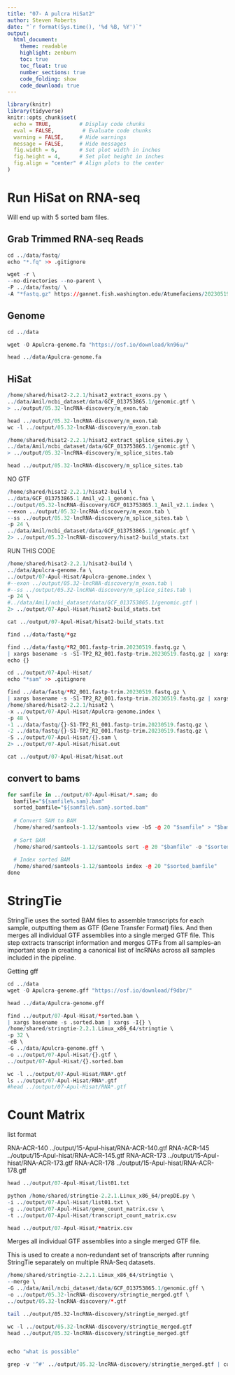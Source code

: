 ```yaml
---
title: "07- A pulcra HiSat2"
author: Steven Roberts
date: "`r format(Sys.time(), '%d %B, %Y')`"  
output: 
  html_document:
    theme: readable
    highlight: zenburn
    toc: true
    toc_float: true
    number_sections: true
    code_folding: show
    code_download: true
---
```


```r
library(knitr)
library(tidyverse)
knitr::opts_chunk$set(
  echo = TRUE,         # Display code chunks
  eval = FALSE,         # Evaluate code chunks
  warning = FALSE,     # Hide warnings
  message = FALSE,     # Hide messages
  fig.width = 6,       # Set plot width in inches
  fig.height = 4,      # Set plot height in inches
  fig.align = "center" # Align plots to the center
)
```



# Run HiSat on RNA-seq

Will end up with 5 sorted bam files. 

## Grab Trimmed RNA-seq Reads

```r
cd ../data/fastq/
echo "*.fq" >> .gitignore
```

```r
wget -r \
--no-directories --no-parent \
-P ../data/fastq/ \
-A "*fastq.gz" https://gannet.fish.washington.edu/Atumefaciens/20230519-E5_coral-fastqc-fastp-multiqc-RNAseq/A_pulchra/trimmed/

```




## Genome

```r
cd ../data

wget -O Apulcra-genome.fa "https://osf.io/download/kn96u/"
```


```r
head ../data/Apulcra-genome.fa
```





## HiSat

```r
/home/shared/hisat2-2.2.1/hisat2_extract_exons.py \
../data/Amil/ncbi_dataset/data/GCF_013753865.1/genomic.gtf \
> ../output/05.32-lncRNA-discovery/m_exon.tab
```

```r
head ../output/05.32-lncRNA-discovery/m_exon.tab
wc -l ../output/05.32-lncRNA-discovery/m_exon.tab
```

```r

/home/shared/hisat2-2.2.1/hisat2_extract_splice_sites.py \
../data/Amil/ncbi_dataset/data/GCF_013753865.1/genomic.gtf \
> ../output/05.32-lncRNA-discovery/m_splice_sites.tab

```


```r
head ../output/05.32-lncRNA-discovery/m_splice_sites.tab
```


NO GTF 




```r
/home/shared/hisat2-2.2.1/hisat2-build \
../data/GCF_013753865.1_Amil_v2.1_genomic.fna \
../output/05.32-lncRNA-discovery/GCF_013753865.1_Amil_v2.1.index \
--exon ../output/05.32-lncRNA-discovery/m_exon.tab \
--ss ../output/05.32-lncRNA-discovery/m_splice_sites.tab \
-p 24 \
../data/Amil/ncbi_dataset/data/GCF_013753865.1/genomic.gtf \
2> ../output/05.32-lncRNA-discovery/hisat2-build_stats.txt
```


RUN THIS CODE 




```r
/home/shared/hisat2-2.2.1/hisat2-build \
../data/Apulcra-genome.fa \
../output/07-Apul-Hisat/Apulcra-genome.index \
#--exon ../output/05.32-lncRNA-discovery/m_exon.tab \
#--ss ../output/05.32-lncRNA-discovery/m_splice_sites.tab \
-p 24 \
#../data/Amil/ncbi_dataset/data/GCF_013753865.1/genomic.gtf \
2> ../output/07-Apul-Hisat/hisat2-build_stats.txt
```

```r
cat ../output/07-Apul-Hisat/hisat2-build_stats.txt
```


```r
find ../data/fastq/*gz
```

```r
find ../data/fastq/*R2_001.fastp-trim.20230519.fastq.gz \
| xargs basename -s -S1-TP2_R2_001.fastp-trim.20230519.fastq.gz | xargs -I{} \
echo {}
```


```r
cd ../output/07-Apul-Hisat/
echo "*sam" >> .gitignore
```


```r
find ../data/fastq/*R2_001.fastp-trim.20230519.fastq.gz \
| xargs basename -s -S1-TP2_R2_001.fastp-trim.20230519.fastq.gz | xargs -I{} \
/home/shared/hisat2-2.2.1/hisat2 \
-x ../output/07-Apul-Hisat/Apulcra-genome.index \
-p 48 \
-1 ../data/fastq/{}-S1-TP2_R1_001.fastp-trim.20230519.fastq.gz \
-2 ../data/fastq/{}-S1-TP2_R2_001.fastp-trim.20230519.fastq.gz \
-S ../output/07-Apul-Hisat/{}.sam \
2> ../output/07-Apul-Hisat/hisat.out
```

```r
cat ../output/07-Apul-Hisat/hisat.out
```

## convert to bams

```r
for samfile in ../output/07-Apul-Hisat/*.sam; do
  bamfile="${samfile%.sam}.bam"
  sorted_bamfile="${samfile%.sam}.sorted.bam"
  
  # Convert SAM to BAM
  /home/shared/samtools-1.12/samtools view -bS -@ 20 "$samfile" > "$bamfile"
  
  # Sort BAM
  /home/shared/samtools-1.12/samtools sort -@ 20 "$bamfile" -o "$sorted_bamfile"
  
  # Index sorted BAM
  /home/shared/samtools-1.12/samtools index -@ 20 "$sorted_bamfile"
done
```





# StringTie
StringTie uses the sorted BAM files to assemble transcripts for each sample, outputting them as GTF (Gene Transfer Format) files. And then merges all individual GTF assemblies into a single merged GTF file. This step extracts transcript information and merges GTFs from all samples--an important step in creating a canonical list of lncRNAs across all samples included in the pipeline.

Getting gff

```r

cd ../data
wget -O Apulcra-genome.gff "https://osf.io/download/f9dbr/"
```


```r

head ../data/Apulcra-genome.gff

```

```r
find ../output/07-Apul-Hisat/*sorted.bam \
| xargs basename -s .sorted.bam | xargs -I{} \
/home/shared/stringtie-2.2.1.Linux_x86_64/stringtie \
-p 32 \
-eB \
-G ../data/Apulcra-genome.gff \
-o ../output/07-Apul-Hisat/{}.gtf \
../output/07-Apul-Hisat/{}.sorted.bam
```


```r
wc -l ../output/07-Apul-Hisat/RNA*.gtf
ls ../output/07-Apul-Hisat/RNA*.gtf
#head ../output/07-Apul-Hisat/RNA*.gtf
```



# Count Matrix

list format

RNA-ACR-140 ../output/15-Apul-hisat/RNA-ACR-140.gtf
RNA-ACR-145 ../output/15-Apul-hisat/RNA-ACR-145.gtf
RNA-ACR-173 ../output/15-Apul-hisat/RNA-ACR-173.gtf
RNA-ACR-178 ../output/15-Apul-hisat/RNA-ACR-178.gtf


```r
head ../output/07-Apul-Hisat/list01.txt
```



```r
python /home/shared/stringtie-2.2.1.Linux_x86_64/prepDE.py \
-i ../output/07-Apul-Hisat/list01.txt \
-g ../output/07-Apul-Hisat/gene_count_matrix.csv \
-t ../output/07-Apul-Hisat/transcript_count_matrix.csv

head ../output/07-Apul-Hisat/*matrix.csv

```
























Merges all individual GTF assemblies into a single merged GTF file.

This is used to create a non-redundant set of transcripts after running StringTie separately on multiple RNA-Seq datasets.

```r
/home/shared/stringtie-2.2.1.Linux_x86_64/stringtie \
--merge \
-G ../data/Amil/ncbi_dataset/data/GCF_013753865.1/genomic.gff \
-o ../output/05.32-lncRNA-discovery/stringtie_merged.gtf \
../output/05.32-lncRNA-discovery/*.gtf
```

```bash
tail ../output/05.32-lncRNA-discovery/stringtie_merged.gtf
```


```r

wc -l ../output/05.32-lncRNA-discovery/stringtie_merged.gtf
head ../output/05.32-lncRNA-discovery/stringtie_merged.gtf


echo "what is possible"

grep -v '^#' ../output/05.32-lncRNA-discovery/stringtie_merged.gtf | cut -f3 | sort | uniq


```

